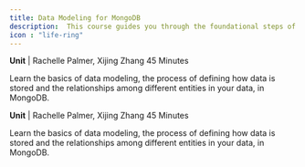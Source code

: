 ```yaml
---
title: Data Modeling for MongoDB
description:  This course guides you through the foundational steps of creating an effective data model in MongoDB. In this course, you’ll use an example application to identify database entities and workloads. Next, you’ll map the relationships between entities and learn how to model these relationships in MongoDB, with a particular focus on learning when to embed or reference relationships. Finally, you’ll learn the foundational schema design patterns which will serve as a guide as you build your data model in MongoDB.
icon : "life-ring" 
---
```



<Card title="MongoDB Data Modeling Intro" icon="square-1" href="api-reference\course.mdx">

   **Unit** | Rachelle Palmer, Xijing Zhang 45 Minutes

   Learn the basics of data modeling, the process of defining how data is stored and the relationships among different entities in your data, in MongoDB.
  </Card>
  
  <Card title="Identifying Database Workloads" icon="square-2" href="api-reference\course.mdx">

   **Unit** | Rachelle Palmer, Xijing Zhang 45 Minutes

   Learn the basics of data modeling, the process of defining how data is stored and the relationships among different entities in your data, in MongoDB.
  </Card>
